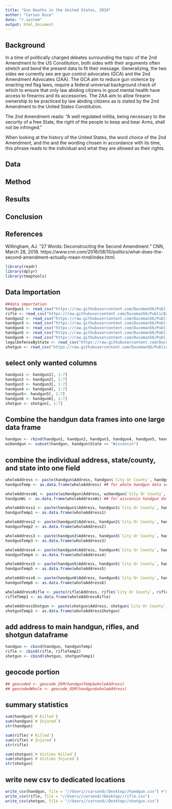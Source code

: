 ```yaml
---
title: "Gun Deaths in the United States, 2019"
author: "Carson Duce"
date: "r.system"
output: html_document
---
```

## Background
In a time of politically charged debates surrounding the topic of the 2nd Amendment to the US Constitution, both sides with their arguments often stretch and bend the present data to fit their message. Generalizing, the two sides we currently see are gun control advocates (GCA) and the 2nd Amendment Advocates (2AA). The GCA aim to reduce gun violence by enacting red flag laws, require a federal universal background check of which to ensure that only law abiding citizens in good mental health have access to firearms and its accessories. The 2AA aim to allow firearm ownership to be practiced by law abiding citizens as is stated by the 2nd Amendment to the United States Constitution. 

The 2nd Amendment reads: "A well regulated militia, being necessary to the security of a free State, the right of the people to keep and bear Arms, shall not be infringed." 

When looking at the history of the United States, the word choice of the 2nd Amendment, and the  and the wording chosen in accordance with its time, this phrase reads to the individual and what they are allowed as their rights. 

## Data

## Method

## Results

## Conclusion

## References
Willingham, AJ. “27 Words: Deconstructing the Second Amendment.” CNN, March 28, 2018. https://www.cnn.com/2016/08/10/politics/what-does-the-second-amendment-actually-mean-trnd/index.html. 

```r
library(readr)
library(dplyr)
library(tmaptools)
```


## Data Importation
```r

##data importation
handgun1 <- read_csv("https://raw.githubusercontent.com/Duceman56/PublicData/main/gunArchiveDataDec2nd2019ThroughDec31st2019HandgunIncidents.csv")
rifle <- read_csv("https://raw.githubusercontent.com/Duceman56/PublicData/main/gunArchiveDataJan1st2019ThroughDec31st2019RifleIncidents.csv")
handgun2 <- read_csv("https://raw.githubusercontent.com/Duceman56/PublicData/main/gunArchiveDataJan1st2019ThroughMar1st2019HandgunIncidents.csv")
handgun3 <- read_csv("https://raw.githubusercontent.com/Duceman56/PublicData/main/gunArchiveDataJul2nd2019ThroughSep1st2019HandgunIncidents.csv")
handgun4 <- read_csv("https://raw.githubusercontent.com/Duceman56/PublicData/main/gunArchiveDataMar2nd2019ThroughMay1st2019HandgunIncidents.csv")
handgun5 <- read_csv("https://raw.githubusercontent.com/Duceman56/PublicData/main/gunArchiveDataMay2nd2019ThroughJul1st2019HandgunIncidents.csv")
handgun6 <- read_csv("https://raw.githubusercontent.com/Duceman56/PublicData/main/gunArchiveDataSep2nd2019ThroughDec1st2019HandgunIncidents.csv")
legalDefenseByState <- read_csv("https://raw.githubusercontent.com/Duceman56/PublicData/main/usDataOnLegalityOfDefense.csv")
shotgun <- read_csv("https://raw.githubusercontent.com/Duceman56/PublicData/main/gunViolenceJan1stThroughDec31stShotgunIncidents.csv")
```

## select only wanted columns
```r
handgun1 <- handgun1[, 1:7]
handgun2 <- handgun2[, 1:7]
handgun3 <- handgun3[, 1:7]
handgun4 <- handgun4[, 1:7]
handgun5<- handgun5[, 1:7]
handgun6 <- handgun6[, 1:7]
shotgun <- shotgun[, 1:7]
```

## Combine the handgun data frames into one large data frame
```r
handgun <- rbind(handgun1, handgun2, handgun3, handgun4, handgun5, handgun6)
wiHandgun <- subset(handgun, handgun$State == "Wisconsin")
```

## combine the individual address, state/county, and state into one field
```r
wholeAddress <- paste(handgun$Address, handgun$`City Or County`, handgun$State, sep = ", ") ## for whole handgun data set
handgunTemp <- as.data.frame(wholeAddress) ## for whole handgun data set

wholeAddressWi <- paste(wiHandgun$Address, wiHandgun$`City Or County`, wiHandgun$State, sep = ", ") ## for wisconsin handgun data set
handgunWi <- as.data.frame(wholeAddressWi) ## for wisconsin handgun data set

wholeAddress1 <- paste(handgun1$Address, handgun1$`City Or County`, handgun1$State, sep = ", ")
handgunTemp1 <- as.data.frame(wholeAddress1)

wholeAddress2 <- paste(handgun2$Address, handgun2$`City Or County`, handgun2$State, sep = ", ")
handgunTemp2 <- as.data.frame(wholeAddress2)

wholeAddress3 <- paste(handgun3$Address, handgun3$`City Or County`, handgun3$State, sep = ", ")
handgunTemp3 <- as.data.frame(wholeAddress3)

wholeAddress4 <- paste(handgun4$Address, handgun4$`City Or County`, handgun4$State, sep = ", ")
handgunTemp4 <- as.data.frame(wholeAddress4)

wholeAddress5 <- paste(handgun5$Address, handgun5$`City Or County`, handgun5$State, sep = ", ")
handgunTemp5 <- as.data.frame(wholeAddress5)

wholeAddress6 <- paste(handgun6$Address, handgun6$`City Or County`, handgun6$State, sep = ", ")
handgunTemp6 <- as.data.frame(wholeAddress6)

wholeAddressRifle <- paste(rifle$Address, rifle$`City Or County`, rifle$State, sep = ", ")
rifleTemp1 <- as.data.frame(wholeAddressRifle)

wholeAddressShotgun <- paste(shotgun$Address, shotgun$`City Or County`, shotgun$State, sep = ", ")
shotgunTemp1 <- as.data.frame(wholeAddressShotgun)
```

## add address to main handgun, rifles, and shotgun dataframe
```r
handgun <- cbind(handgun, handgunTemp)
rifle <- cbind(rifle, rifleTemp1)
shotgun <- cbind(shotgun, shotgunTemp1)
```

## geocode portion
```r
## geocoded <- geocode_OSM(handgunTemp$wholeAddress)
## geocodedWhole <- geocode_OSM(handgun$wholeAddress)
```

## summary statistics
```r
sum(handgun$`# Killed`)
sum(handgun$`# Injured`)
str(handgun)

sum(rifle$`# Killed`)
sum(rifle$`# Injured`)
str(rifle)

sum(shotgun$`# Victims Killed`)
sum(shotgun$`# Victims Injured`)
str(shotgun)
```


## write new csv to dedicated locations
```r
write_csv(handgun, file = "//Users//carsond//Desktop//handgun.csv") #"Q://StudentCoursework//Zeitler//GEOG.280.001.2235//DUCECR1126//09 - Final Map Project//handgun.csv")
write_csv(rifle, file = "//Users//carsond//Desktop//rifle.csv")
write_csv(shotgun, file = "//Users//carsond//Desktop//shotgun.csv")
```
